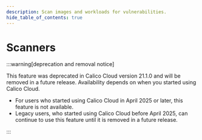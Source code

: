 ```yaml
---
description: Scan images and workloads for vulnerabilities.
hide_table_of_contents: true
---
```


# Scanners

:::warning[deprecation and removal notice]

This feature was deprecated in Calico Cloud version 21.1.0 and will be removed in a future release. Availability depends on when you started using Calico Cloud.

- For users who started using Calico Cloud in April 2025 or later, this feature is not available.
- Legacy users, who started using Calico Cloud before April 2025, can continue to use this feature until it is removed in a future release.

:::


<DocCardList items={useCurrentSidebarCategory().items} />
